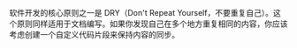 软件开发的核心原则之一是 DRY（Don't Repeat Yourself，不要重复自己）。这个原则同样适用于文档编写。如果你发现自己在多个地方重复相同的内容，你应该考虑创建一个自定义代码片段来保持内容的同步。
